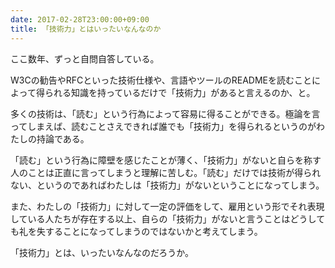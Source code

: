 ```yaml
---
date: 2017-02-28T23:00:00+09:00
title: 「技術力」とはいったいなんなのか
---
```


ここ数年、ずっと自問自答している。

W3Cの勧告やRFCといった技術仕様や、言語やツールのREADMEを読むことによって得られる知識を持っているだけで「技術力」があると言えるのか、と。

<!--truncate-->

多くの技術は、「読む」という行為によって容易に得ることができる。極論を言ってしまえば、読むことさえできれば誰でも「技術力」を得られるというのがわたしの持論である。

「読む」という行為に障壁を感じたことが薄く、「技術力」がないと自らを称す人のことは正直に言ってしまうと理解に苦しむ。「読む」だけでは技術が得られない、というのであればわたしは「技術力」がないということになってしまう。

また、わたしの「技術力」に対して一定の評価をして、雇用という形でそれ表現している人たちが存在する以上、自らの「技術力」がないと言うことはどうしても礼を失することになってしまうのではないかと考えてしまう。

「技術力」とは、いったいなんなのだろうか。
